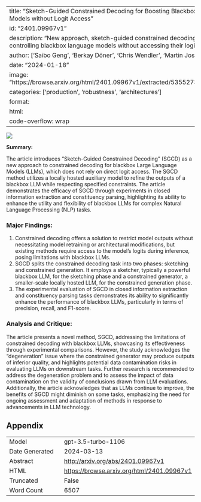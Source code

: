 
---
title: "Sketch-Guided Constrained Decoding for Boosting Blackbox Large Language Models without Logit Access"
id: "2401.09967v1"
description: "New approach, sketch-guided constrained decoding (SGCD), allows controlling blackbox language models without accessing their logits."
author: ['Saibo Geng', 'Berkay Döner', 'Chris Wendler', 'Martin Josifoski', 'Robert West']
date: "2024-01-18"
image: "https://browse.arxiv.org/html/2401.09967v1/extracted/5355273/figures/overview.png"
categories: ['production', 'robustness', 'architectures']
format:
  html:
    code-overflow: wrap
---

![](https://browse.arxiv.org/html/2401.09967v1/extracted/5355273/figures/overview.png)

**Summary:**

The article introduces "Sketch-Guided Constrained Decoding" (SGCD) as a new approach to constrained decoding for blackbox Large Language Models (LLMs), which does not rely on direct logit access. The SGCD method utilizes a locally hosted auxiliary model to refine the outputs of a blackbox LLM while respecting specified constraints. The article demonstrates the efficacy of SGCD through experiments in closed information extraction and constituency parsing, highlighting its ability to enhance the utility and flexibility of blackbox LLMs for complex Natural Language Processing (NLP) tasks.

### Major Findings:
1. Constrained decoding offers a solution to restrict model outputs without necessitating model retraining or architectural modifications, but existing methods require access to the model’s logits during inference, posing limitations with blackbox LLMs.
2. SGCD splits the constrained decoding task into two phases: sketching and constrained generation. It employs a sketcher, typically a powerful blackbox LLM, for the sketching phase and a constrained generator, a smaller-scale locally hosted LLM, for the constrained generation phase.
3. The experimental evaluation of SGCD in closed information extraction and constituency parsing tasks demonstrates its ability to significantly enhance the performance of blackbox LLMs, particularly in terms of precision, recall, and F1-score.

### Analysis and Critique:
The article presents a novel method, SGCD, addressing the limitations of constrained decoding with blackbox LLMs, showcasing its effectiveness through experimental comparisons. However, the study acknowledges the "degeneration" issue where the constrained generator may produce outputs of inferior quality, and highlights potential data contamination risks in evaluating LLMs on downstream tasks. Further research is recommended to address the degeneration problem and to assess the impact of data contamination on the validity of conclusions drawn from LLM evaluations. Additionally, the article acknowledges that as LLMs continue to improve, the benefits of SGCD might diminish on some tasks, emphasizing the need for ongoing assessment and adaptation of methods in response to advancements in LLM technology.

## Appendix

|          |          |
|----------|----------|
| Model     | gpt-3.5-turbo-1106       |
| Date Generated     | 2024-03-13       |
| Abstract | [http://arxiv.org/abs/2401.09967v1](http://arxiv.org/abs/2401.09967v1)        |
| HTML     | [https://browse.arxiv.org/html/2401.09967v1](https://browse.arxiv.org/html/2401.09967v1)       |
| Truncated       | False       |
| Word Count       | 6507       |